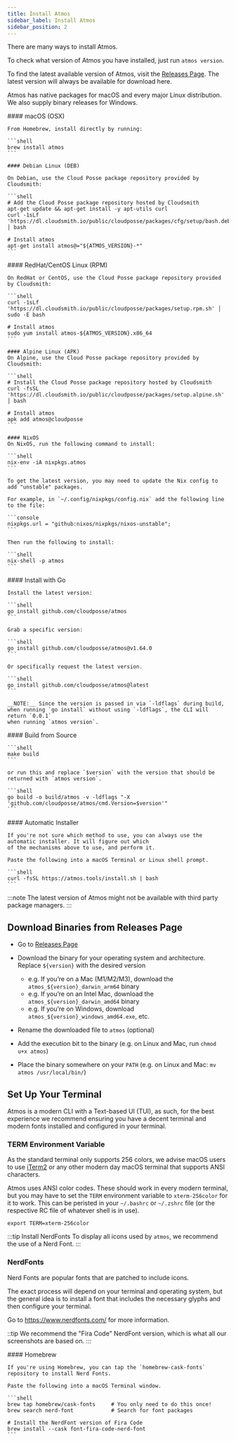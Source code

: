 ```yaml
---
title: Install Atmos
sidebar_label: Install Atmos
sidebar_position: 2
---
```


There are many ways to install Atmos.


To check what version of Atmos you have installed, just run `atmos version`.

To find the latest available version of Atmos, visit the [Releases Page](https://github.com/cloudposse/atmos/releases). The latest version will
always be available for download here.

Atmos has native packages for macOS and every major Linux distribution. We also supply binary releases for Windows.

<Tabs>
  <TabItem value="macos" label="macOS" default>
    #### macOS (OSX)

    From Homebrew, install directly by running:

    ```shell
    brew install atmos
    ```
  </TabItem>

  <TabItem value="deb" label="Debian/Ubuntu">

    #### Debian Linux (DEB)

    On Debian, use the Cloud Posse package repository provided by Cloudsmith:

    ```shell
    # Add the Cloud Posse package repository hosted by Cloudsmith
    apt-get update && apt-get install -y apt-utils curl
    curl -1sLf 'https://dl.cloudsmith.io/public/cloudposse/packages/cfg/setup/bash.deb.sh' │ bash

    # Install atmos
    apt-get install atmos@="${ATMOS_VERSION}-*"
    ```
  </TabItem>

  <TabItem value="rpm" label="RedHat/CentOS">
    #### RedHat/CentOS Linux (RPM)

    On RedHat or CentOS, use the Cloud Posse package repository provided by Cloudsmith:

    ```shell
    curl -1sLf 'https://dl.cloudsmith.io/public/cloudposse/packages/setup.rpm.sh' │ sudo -E bash

    # Install atmos
    sudo yum install atmos-${ATMOS_VERSION}.x86_64
    ```
  </TabItem>

  <TabItem value="alpine" label="Alpine Linux">

    #### Alpine Linux (APK)
    On Alpine, use the Cloud Posse package repository provided by Cloudsmith:

    ```shell
    # Install the Cloud Posse package repository hosted by Cloudsmith
    curl -fsSL 'https://dl.cloudsmith.io/public/cloudposse/packages/setup.alpine.sh' │ bash

    # Install atmos
    apk add atmos@cloudposse
    ```
  </TabItem>

  <TabItem value="nixos" label="NixOS">

    #### NixOS
    On NixOS, run the following command to install:

    ```shell
    nix-env -iA nixpkgs.atmos
    ```

    To get the latest version, you may need to update the Nix config to add "unstable" packages. 

    For example, in `~/.config/nixpkgs/config.nix` add the following line to the file:

    ```console
    nixpkgs.url = "github:nixos/nixpkgs/nixos-unstable";
    ```

    Then run the following to install:

    ```shell
    nix-shell -p atmos
    ```
  </TabItem>

  <TabItem value="go" label="Go">
    #### Install with Go

    Install the latest version:

    ```shell
    go install github.com/cloudposse/atmos
    ```

    Grab a specific version:

    ```shell
    go install github.com/cloudposse/atmos@v1.64.0
    ```

    Or specifically request the latest version.

    ```shell
    go install github.com/cloudposse/atmos@latest
    ```

    __NOTE:__ Since the version is passed in via `-ldflags` during build, when running `go install` without using `-ldflags`, the CLI will return `0.0.1`
    when running `atmos version`.
  </TabItem>

  <TabItem value="source" label="From Source">
    #### Build from Source

    ```shell
    make build
    ```

    or run this and replace `$version` with the version that should be returned with `atmos version`.

    ```shell
    go build -o build/atmos -v -ldflags "-X 'github.com/cloudposse/atmos/cmd.Version=$version'"
    ```
  </TabItem>

  <TabItem value="installer" label="Automatic Installer">
    #### Automatic Installer

    If you're not sure which method to use, you can always use the automatic installer. It will figure out which
    of the mechanisms above to use, and perform it.

    Paste the following into a macOS Terminal or Linux shell prompt.

    ```shell
    curl -fsSL https://atmos.tools/install.sh | bash
    ```
  </TabItem>
</Tabs>

:::note
The latest version of Atmos might not be available with third party package managers.
:::


## Download Binaries from Releases Page

- Go to [Releases Page](https://github.com/cloudposse/atmos/releases)
- Download the binary for your operating system and architecture. Replace `${version}` with the desired version

  - e.g. If you’re on a Mac (M1/M2/M3), download the `atmos_${version}_darwin_arm64` binary
  - e.g. If you’re on an Intel Mac, download the `atmos_${version}_darwin_amd64` binary
  - e.g. If you’re on Windows, download `atmos_${version}_windows_amd64.exe`, etc.

- Rename the downloaded file to `atmos` (optional)
- Add the execution bit to the binary (e.g. on Linux and Mac, run `chmod u+x atmos`)
- Place the binary somewhere on your `PATH` (e.g. on Linux and Mac: `mv atmos /usr/local/bin/`)

## Set Up Your Terminal

Atmos is a modern CLI with a Text-based UI (TUI), as such, for the best experience we recommend ensuring you have
a decent terminal and modern fonts installed and configured in your terminal.

### TERM Environment Variable

As the standard terminal only supports 256 colors, we advise macOS users to use [iTerm2](https://iterm2.com/) or any other modern day macOS terminal that supports ANSI characters.

Atmos uses ANSI color codes. These should work in every modern terminal, but you may have to set the `TERM` environment variable to `xterm-256color` for it to work.
This can be peristed in your `~/.bashrc` or `~/.zshrc` file (or the respective RC file of whatever shell is in use).

```shell
export TERM=xterm-256color
```

:::tip Install NerdFonts
To display all icons used by `atmos`, we recommend the use of a Nerd Font.
:::

### NerdFonts

 Nerd Fonts are popular fonts that are patched to include icons.

The exact process will depend on your terminal and operating system, but the general idea is to install a font that
includes the necessary glyphs and then configure your terminal.

Go to https://www.nerdfonts.com/ for more information.

::tip
We recommend the "Fira Code" NerdFont version, which is what all our screenshots are based on.
:::

<Tabs>
  <TabItem value="homebrew-cask-fonts" label="Homebrew">
    #### Homebrew

    If you're using Homebrew, you can tap the `homebrew-cask-fonts` repository to install Nerd Fonts.

    Paste the following into a macOS Terminal window.

    ```shell
    brew tap homebrew/cask-fonts     # You only need to do this once!
    brew search nerd-font            # Search for font packages

    # Install the NerdFont version of Fira Code
    brew install --cask font-fira-code-nerd-font
    ```
  </TabItem>
</Tabs>


